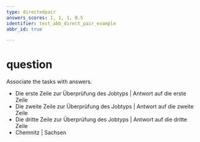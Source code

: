 ```yaml
---
type: directedpair
answers_scores: 1, 1, 1, 0.5
identifier: test_abb_direct_pair_example
abbr_id: true

---
```

# question
Associate the tasks with answers.

* Die erste Zeile zur Überprüfung des Jobtyps | Antwort auf die erste Zeile
* Die zweite Zeile zur Überprüfung des Jobtyps | Antwort auf die zweite Zeile
* Die dritte Zeile zur Überprüfung des Jobtyps | Antwort auf die dritte Zeile
* Chemnitz | Sachsen
